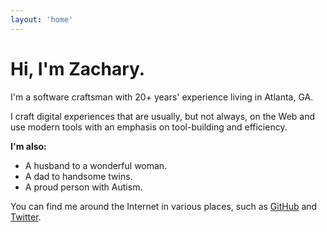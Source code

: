 ```yaml
---
layout: 'home'
---
```


<h1 className="sm:text-5xl">Hi, I'm Zachary.</h1>

I'm a software craftsman with 20+ years' experience living in Atlanta,&nbsp;GA.

I craft digital experiences that are usually, but not always, on the Web and use modern
tools with an emphasis on tool-building and efficiency.

**I'm also:**

- A husband to a wonderful woman.
- A dad to handsome twins.
- A proud person with Autism.

You can find me around the Internet in various places, such as
[GitHub](https://github.com/zacharytamas) and [Twitter](https://twitter.com/zacharytamas).

